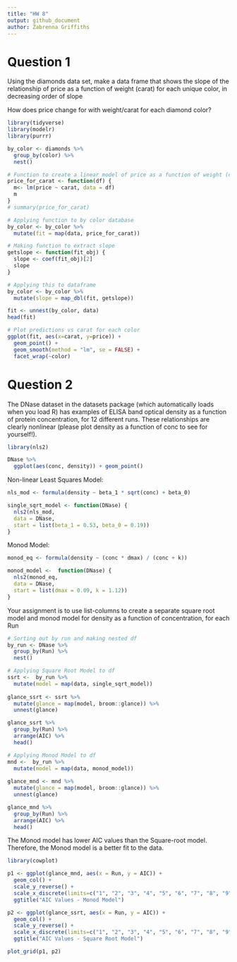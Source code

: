 ```yaml
---
title: "HW 8"
output: github_document
author: Zabrenna Griffiths
---
```


# Question 1
Using the diamonds data set, make a data frame that shows the slope of the relationship of price as a function of weight (carat) for each unique color, in decreasing order of slope

How does price change for with weight/carat for each diamond color?
```r
library(tidyverse)
library(modelr)
library(purrr)
```

```r
by_color <- diamonds %>% 
  group_by(color) %>% 
  nest()

# Function to create a linear model of price as a function of weight (carat) 
price_for_carat <- function(df) {
  m<- lm(price ~ carat, data = df)
  m
}
# summary(price_for_carat)

# Applying function to by color database 
by_color <- by_color %>% 
  mutate(fit = map(data, price_for_carat))

# Making function to extract slope
getslope <- function(fit_obj) {
  slope <- coef(fit_obj)[2]
  slope
}

# Applying this to dataframe
by_color <- by_color %>% 
  mutate(slope = map_dbl(fit, getslope))

fit <- unnest(by_color, data)
head(fit)

# Plot predictions vs carat for each color
ggplot(fit, aes(x=carat, y=price)) +
  geom_point() +
  geom_smooth(method = "lm", se = FALSE) +
  facet_wrap(~color)
```

# Question 2 
The DNase dataset in the datasets package (which automatically loads when you load R) has examples of ELISA band optical density as a function of protein concentration, for 12 different runs. These relationships are clearly nonlinear (please plot density as a function of conc to see for yourself!).
```r
library(nls2)
```

```r
DNase %>%
  ggplot(aes(conc, density)) + geom_point()
```

Non-linear Least Squares Model:
```r
nls_mod <- formula(density ~ beta_1 * sqrt(conc) + beta_0)

single_sqrt_model <- function(DNase) {
  nls2(nls_mod, 
  data = DNase, 
  start = list(beta_1 = 0.53, beta_0 = 0.19))
}
```

Monod Model:
```r
monod_eq <- formula(density ~ (conc * dmax) / (conc + k))

monod_model <-  function(DNase) {
  nls2(monod_eq, 
  data = DNase, 
  start = list(dmax = 0.09, k = 1.12))
}
```

Your assignment is to use list-columns to create a separate square root model and monod model for density as a function of concentration, for each Run
```r
# Sorting out by run and making nested df
by_run <- DNase %>% 
  group_by(Run) %>% 
  nest()
```

```r
# Applying Square Root Model to df
ssrt <-  by_run %>% 
  mutate(model = map(data, single_sqrt_model))
                     
glance_ssrt <- ssrt %>% 
  mutate(glance = map(model, broom::glance)) %>% 
  unnest(glance)

glance_ssrt %>%
  group_by(Run) %>%
  arrange(AIC) %>%
  head()
```

```r
# Applying Monod Model to df
mnd <-  by_run %>% 
  mutate(model = map(data, monod_model))
                     
glance_mnd <- mnd %>% 
  mutate(glance = map(model, broom::glance)) %>% 
  unnest(glance)

glance_mnd %>%
  group_by(Run) %>%
  arrange(AIC) %>%
  head()
```

The Monod model has lower AIC values than the Square-root model. Therefore, the Monod model is a better fit to the data.
```r
library(cowplot)

p1 <- ggplot(glance_mnd, aes(x = Run, y = AIC)) +
  geom_col() +
  scale_y_reverse() +
  scale_x_discrete(limits=c("1", "2", "3", "4", "5", "6", "7", "8", "9", "10", "11")) + 
  ggtitle("AIC Values - Monod Model")

p2 <- ggplot(glance_ssrt, aes(x = Run, y = AIC)) +
  geom_col() +
  scale_y_reverse() +
  scale_x_discrete(limits=c("1", "2", "3", "4", "5", "6", "7", "8", "9", "10", "11")) + 
  ggtitle("AIC Values - Square Root Model")

plot_grid(p1, p2)
```


